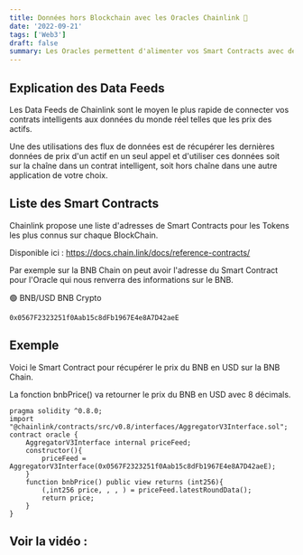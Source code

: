 ```yaml
---
title: Données hors Blockchain avec les Oracles Chainlink 🔮
date: '2022-09-21'
tags: ['Web3']
draft: false
summary: Les Oracles permettent d'alimenter vos Smart Contracts avec des données disponibles hors Blockchain. Nous allons nous intéresser plus particulièrement aux Data Feeds de Chainlink.
---
```


## Explication des Data Feeds
Les Data Feeds de Chainlink sont le moyen le plus rapide de connecter vos contrats intelligents aux données du monde réel telles que les prix des actifs.

Une des utilisations des flux de données est de récupérer les dernières données de prix d'un actif en un seul appel et d'utiliser ces données soit sur la chaîne dans un contrat intelligent, soit hors chaîne dans une autre application de votre choix.

## Liste des Smart Contracts

Chainlink propose une liste d'adresses de Smart Contracts pour les Tokens les plus connus sur chaque BlockChain.

Disponible ici : https://docs.chain.link/docs/reference-contracts/

Par exemple sur la BNB Chain on peut avoir l'adresse du Smart Contract pour l'Oracle qui nous renverra des informations sur le BNB.

🟢 BNB/USD BNB Crypto
```
0x0567F2323251f0Aab15c8dFb1967E4e8A7D42aeE
```

## Exemple

Voici le Smart Contract pour récupérer le prix du BNB en USD sur la BNB Chain.

La fonction bnbPrice() va retourner le prix du BNB en USD avec 8 décimals.

```solidity:oracle.sol
pragma solidity ^0.8.0;
import "@chainlink/contracts/src/v0.8/interfaces/AggregatorV3Interface.sol";
contract oracle {
    AggregatorV3Interface internal priceFeed;
    constructor(){
        priceFeed = AggregatorV3Interface(0x0567F2323251f0Aab15c8dFb1967E4e8A7D42aeE);
    }
    function bnbPrice() public view returns (int256){
        (,int256 price, , , ) = priceFeed.latestRoundData();
        return price;
    }
}
```

## Voir la vidéo :

<YoutubeFacade
    videoId="A03RxCqwd14"
    title="Données hors Blockchain avec les Oracles Chainlink 🔮"
/>

